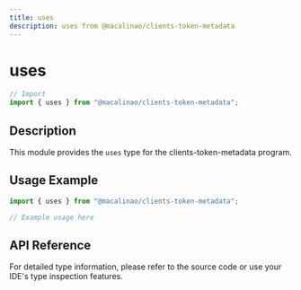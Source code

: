 ```yaml
---
title: uses
description: uses from @macalinao/clients-token-metadata
---
```


# uses

```typescript
// Import
import { uses } from "@macalinao/clients-token-metadata";
```

## Description

This module provides the `uses` type for the clients-token-metadata program.

## Usage Example

```typescript
import { uses } from "@macalinao/clients-token-metadata";

// Example usage here
```

## API Reference

For detailed type information, please refer to the source code or use your IDE's type inspection features.
